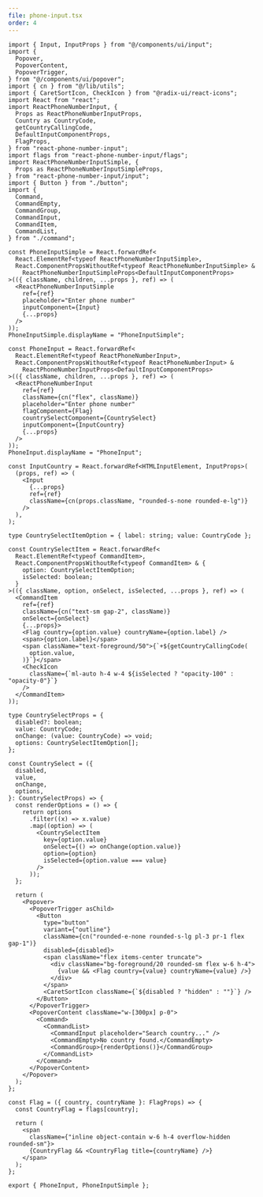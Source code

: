 ```yaml
---
file: phone-input.tsx
order: 4
---
```


```tsx
import { Input, InputProps } from "@/components/ui/input";
import {
  Popover,
  PopoverContent,
  PopoverTrigger,
} from "@/components/ui/popover";
import { cn } from "@/lib/utils";
import { CaretSortIcon, CheckIcon } from "@radix-ui/react-icons";
import React from "react";
import ReactPhoneNumberInput, {
  Props as ReactPhoneNumberInputProps,
  Country as CountryCode,
  getCountryCallingCode,
  DefaultInputComponentProps,
  FlagProps,
} from "react-phone-number-input";
import flags from "react-phone-number-input/flags";
import ReactPhoneNumberInputSimple, {
  Props as ReactPhoneNumberInputSimpleProps,
} from "react-phone-number-input/input";
import { Button } from "./button";
import {
  Command,
  CommandEmpty,
  CommandGroup,
  CommandInput,
  CommandItem,
  CommandList,
} from "./command";

const PhoneInputSimple = React.forwardRef<
  React.ElementRef<typeof ReactPhoneNumberInputSimple>,
  React.ComponentPropsWithoutRef<typeof ReactPhoneNumberInputSimple> &
    ReactPhoneNumberInputSimpleProps<DefaultInputComponentProps>
>(({ className, children, ...props }, ref) => (
  <ReactPhoneNumberInputSimple
    ref={ref}
    placeholder="Enter phone number"
    inputComponent={Input}
    {...props}
  />
));
PhoneInputSimple.displayName = "PhoneInputSimple";

const PhoneInput = React.forwardRef<
  React.ElementRef<typeof ReactPhoneNumberInput>,
  React.ComponentPropsWithoutRef<typeof ReactPhoneNumberInput> &
    ReactPhoneNumberInputProps<DefaultInputComponentProps>
>(({ className, children, ...props }, ref) => (
  <ReactPhoneNumberInput
    ref={ref}
    className={cn("flex", className)}
    placeholder="Enter phone number"
    flagComponent={Flag}
    countrySelectComponent={CountrySelect}
    inputComponent={InputCountry}
    {...props}
  />
));
PhoneInput.displayName = "PhoneInput";

const InputCountry = React.forwardRef<HTMLInputElement, InputProps>(
  (props, ref) => (
    <Input
      {...props}
      ref={ref}
      className={cn(props.className, "rounded-s-none rounded-e-lg")}
    />
  ),
);

type CountrySelectItemOption = { label: string; value: CountryCode };

const CountrySelectItem = React.forwardRef<
  React.ElementRef<typeof CommandItem>,
  React.ComponentPropsWithoutRef<typeof CommandItem> & {
    option: CountrySelectItemOption;
    isSelected: boolean;
  }
>(({ className, option, onSelect, isSelected, ...props }, ref) => (
  <CommandItem
    ref={ref}
    className={cn("text-sm gap-2", className)}
    onSelect={onSelect}
    {...props}>
    <Flag country={option.value} countryName={option.label} />
    <span>{option.label}</span>
    <span className="text-foreground/50">{`+${getCountryCallingCode(
      option.value,
    )}`}</span>
    <CheckIcon
      className={`ml-auto h-4 w-4 ${isSelected ? "opacity-100" : "opacity-0"}`}
    />
  </CommandItem>
));

type CountrySelectProps = {
  disabled?: boolean;
  value: CountryCode;
  onChange: (value: CountryCode) => void;
  options: CountrySelectItemOption[];
};

const CountrySelect = ({
  disabled,
  value,
  onChange,
  options,
}: CountrySelectProps) => {
  const renderOptions = () => {
    return options
      .filter((x) => x.value)
      .map((option) => (
        <CountrySelectItem
          key={option.value}
          onSelect={() => onChange(option.value)}
          option={option}
          isSelected={option.value === value}
        />
      ));
  };

  return (
    <Popover>
      <PopoverTrigger asChild>
        <Button
          type="button"
          variant={"outline"}
          className={cn("rounded-e-none rounded-s-lg pl-3 pr-1 flex gap-1")}
          disabled={disabled}>
          <span className="flex items-center truncate">
            <div className="bg-foreground/20 rounded-sm flex w-6 h-4">
              {value && <Flag country={value} countryName={value} />}
            </div>
          </span>
          <CaretSortIcon className={`${disabled ? "hidden" : ""}`} />
        </Button>
      </PopoverTrigger>
      <PopoverContent className="w-[300px] p-0">
        <Command>
          <CommandList>
            <CommandInput placeholder="Search country..." />
            <CommandEmpty>No country found.</CommandEmpty>
            <CommandGroup>{renderOptions()}</CommandGroup>
          </CommandList>
        </Command>
      </PopoverContent>
    </Popover>
  );
};

const Flag = ({ country, countryName }: FlagProps) => {
  const CountryFlag = flags[country];

  return (
    <span
      className={"inline object-contain w-6 h-4 overflow-hidden rounded-sm"}>
      {CountryFlag && <CountryFlag title={countryName} />}
    </span>
  );
};

export { PhoneInput, PhoneInputSimple };
```
